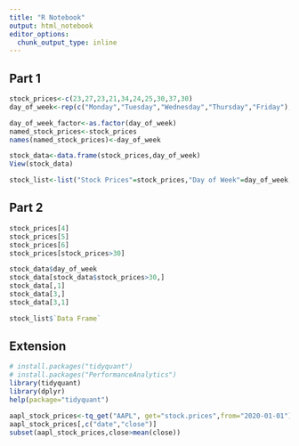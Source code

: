 ```yaml
---
title: "R Notebook"
output: html_notebook
editor_options: 
  chunk_output_type: inline
---
```


## Part 1

```r
stock_prices<-c(23,27,23,21,34,24,25,30,37,30)
day_of_week<-rep(c("Monday","Tuesday","Wednesday","Thursday","Friday"),2)
```

```r
day_of_week_factor<-as.factor(day_of_week)
named_stock_prices<-stock_prices
names(named_stock_prices)<-day_of_week
```

```r
stock_data<-data.frame(stock_prices,day_of_week)
View(stock_data)
```

```r
stock_list<-list("Stock Prices"=stock_prices,"Day of Week"=day_of_week,"Data Frame"=stock_data)
```

## Part 2

```r
stock_prices[4]
stock_prices[5]
stock_prices[6]
stock_prices[stock_prices>30]
```

```r
stock_data$day_of_week
stock_data[stock_data$stock_prices>30,]
stock_data[,1]
stock_data[3,]
stock_data[3,1]
```

```r
stock_list$`Data Frame`
```

## Extension

```r
# install.packages("tidyquant")
# install.packages("PerformanceAnalytics")
library(tidyquant)
library(dplyr)
help(package="tidyquant")
```

```r
aapl_stock_prices<-tq_get("AAPL", get="stock.prices",from="2020-01-01") # Get stock prices for AAPL (Apple), year 2020 to date
aapl_stock_prices[,c("date","close")]
subset(aapl_stock_prices,close>mean(close))
```

